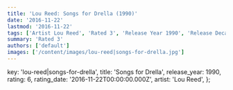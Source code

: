 ```yaml
---
title: 'Lou Reed: Songs for Drella (1990)'
date: '2016-11-22'
lastmod: '2016-11-22'
tags: ['Artist Lou Reed', 'Rated 3', 'Release Year 1990', 'Release Decade 1990']
summary: 'Rated 3'
authors: ['default']
images: ['/content/images/lou-reed|songs-for-drella.jpg']
---
```


  key: 'lou-reed|songs-for-drella',
  title: 'Songs for Drella',
  release_year: 1990,
  rating: 6,
  rating_date: '2016-11-22T00:00:00.000Z',
  artist: 'Lou Reed',
};

<MusicRating data={data} />
